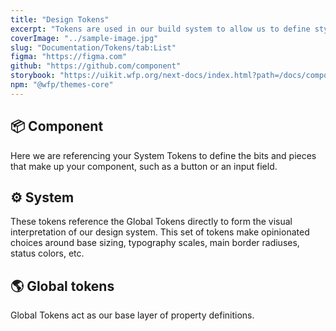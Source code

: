 ```yaml
---
title: "Design Tokens"
excerpt: "Tokens are used in our build system to allow us to define styles once. This way they can be consumed across all plattforms and keep the design system consistent."
coverImage: "../sample-image.jpg"
slug: "Documentation/Tokens/tab:List"
figma: "https://figma.com"
github: "https://github.com/component"
storybook: "https://uikit.wfp.org/next-docs/index.html?path=/docs/components-button--button-regular"
npm: "@wfp/themes-core"
---
```


## 📦 Component

Here we are referencing your System Tokens to define the bits and pieces that make up your component, such as a button or an input field.

<TokenExplorer category="component" />

## ⚙️ System

These tokens reference the Global Tokens directly to form the visual interpretation of our design system. This set of tokens make opinionated choices around base sizing, typography scales, main border radiuses, status colors, etc.

<TokenExplorer category="system" />

## 🌎 Global tokens

Global Tokens act as our base layer of property definitions.

<TokenExplorer category="global" />
